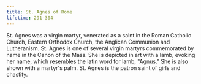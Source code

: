 ```yaml
---
title: St. Agnes of Rome
lifetime: 291-304
---
```


St. Agnes was a virgin martyr, venerated as a saint in the Roman Catholic Church,
Eastern Orthodox Church, the Anglican Communion and Lutheranism. St. Agnes is one of several virgin
martyrs commemorated by name in the Canon of the Mass. She is depicted in art with a lamb,
evoking her name, which resembles the latin word for lamb, "Agnus." She is also shown with a
martyr's palm. St. Agnes is the patron saint of girls and chastity.
